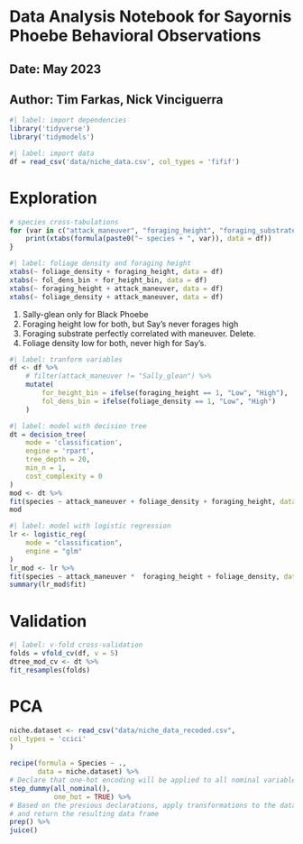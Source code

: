 # Data Analysis Notebook for Sayornis Phoebe Behavioral Observations
## Date: May 2023
## Author: Tim Farkas, Nick Vinciguerra

```r
#| label: import dependencies
library('tidyverse')
library('tidymodels')
```

```r
#| label: import data
df = read_csv('data/niche_data.csv', col_types = 'fifif')
```

# Exploration

```r
# species cross-tabulations
for (var in c("attack_maneuver", "foraging_height", "foraging_substrate", "foliage_density")) {
    print(xtabs(formula(paste0("~ species + ", var)), data = df))
}
```

```r
#| label: foliage density and foraging height
xtabs(~ foliage_density + foraging_height, data = df)
xtabs(~ fol_dens_bin + for_height_bin, data = df)
xtabs(~ foraging_height + attack_maneuver, data = df)
xtabs(~ foliage_density + attack_maneuver, data = df)
```
1. Sally-glean only for Black Phoebe
2. Foraging height low for both, but Say's never forages high
3. Foraging substrate perfectly correlated with maneuver. Delete. 
4. Foliage density low for both, never high for Say's.  

```r
#| label: tranform variables
df <- df %>%
    # filter(attack_maneuver != "Sally_glean") %>%
    mutate(
        for_height_bin = ifelse(foraging_height == 1, "Low", "High"), 
        fol_dens_bin = ifelse(foliage_density == 1, "Low", "High")
    )
```
```r
#| label: model with decision tree
dt = decision_tree(
    mode = 'classification', 
    engine = 'rpart',
    tree_depth = 20,
    min_n = 1,
    cost_complexity = 0
) 
mod <- dt %>%  
fit(species ~ attack_maneuver + foliage_density + foraging_height, data = df)
mod
```


```r
#| label: model with logistic regression
lr <- logistic_reg(
    mode = "classification", 
    engine = "glm"
)
lr_mod <- lr %>%
fit(species ~ attack_maneuver *  foraging_height + foliage_density, data = df)
summary(lr_mod$fit)
```

# Validation


```r
#| label: v-fold cross-validation
folds = vfold_cv(df, v = 5)
dtree_mod_cv <- dt %>%
fit_resamples(folds)
```

# PCA
```r
niche.dataset <- read_csv("data/niche_data_recoded.csv", 
col_types = 'ccici'
)

recipe(formula = Species ~ .,
       data = niche.dataset) %>% 
# Declare that one-hot encoding will be applied to all nominal variables
step_dummy(all_nominal(),
           one_hot = TRUE) %>% 
# Based on the previous declarations, apply transformations to the data
# and return the resulting data frame
prep() %>% 
juice()
```